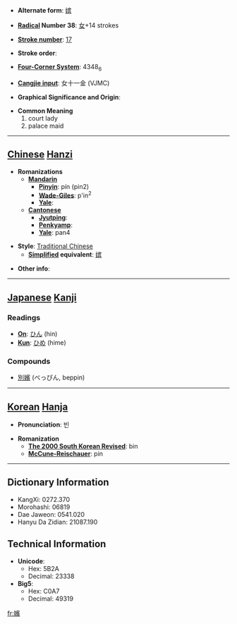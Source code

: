 * '''Alternate form''': [[嫔]]

* '''[[Wiktionary:Chinese radical index| Radical]] Number 38''': [[Wiktionary:Chinese radical index 女|女]]+14 strokes

* '''[[Wiktionary:Chinese total strokes index|Stroke number]]''': [[Wiktionary:Chinese total strokes index 17|17]]

* '''Stroke order''': 

* '''[[Wiktionary:Chinese four corner index|Four-Corner System]]''': 4348<sub>6</sub>

* '''[[Wiktionary:Chinese Cangjie index|Cangjie input]]''': 女十一金 (VJMC)

* '''Graphical Significance and Origin''': 

* '''Common Meaning'''
*#court lady
*# palace maid


----

== [[Chinese]] [[Hanzi]] ==

* '''Romanizations'''
** '''[[Mandarin]]'''
*** '''[[Pinyin]]''': pín (pin2)
*** '''[[Wade-Giles]]''': p'in<sup>2</sup>
*** '''[[Yale]]''': 
** '''[[Cantonese]]'''
*** '''[[Jyutping]]''':
*** '''[[Penkyamp]]''': 
*** '''[[Yale]]''': pan4

* '''Style''': [[Traditional Chinese]] 
** '''[[Simplified Chinese|Simplified]] equivalent''': [[嫔]]

* '''Other info''': 

----

== [[Japanese]] [[Kanji]] ==

===Readings===
* '''[[On]]''': [[ひん]] (hin)
* '''[[Kun]]''': [[ひめ]] (hime)
===Compounds===
*[[別嬪]] (べっぴん, beppin)
----

== [[Korean]] [[Hanja]] ==

* '''Pronunciation''': 빈

* '''Romanization'''
** '''[[The 2000 South Korean Revised Romanization|The 2000 South Korean Revised]]''': bin
** '''[[McCune-Reischauer]]''': pin

----

== Dictionary Information ==

* KangXi: 0272.370
* Morohashi: 06819
* Dae Jaweon: 0541.020
* Hanyu Da Zidian: 21087.190

== Technical Information ==

* '''Unicode''':
** Hex: 5B2A
** Decimal: 23338
* '''Big5''':
** Hex: C0A7
** Decimal: 49319

[[fr:嬪]]